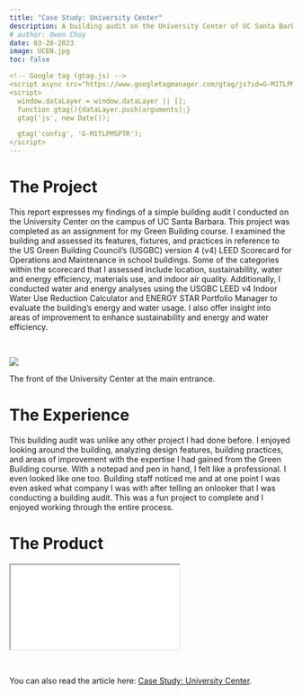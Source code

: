 ```yaml
---
title: "Case Study: University Center"
description: A building audit on the University Center of UC Santa Barbara.
# author: Owen Choy
date: 03-20-2023
image: UCEN.jpg
toc: false

<!-- Google tag (gtag.js) -->
<script async src="https://www.googletagmanager.com/gtag/js?id=G-M1TLPMSPTR"></script>
<script>
  window.dataLayer = window.dataLayer || [];
  function gtag(){dataLayer.push(arguments);}
  gtag('js', new Date());

  gtag('config', 'G-M1TLPMSPTR');
</script>
---
```


# [The Project]{.red-text}

This report expresses my findings of a simple building audit I conducted on the University Center on the campus of UC Santa Barbara. This project was completed as an assignment for my Green Building course. I examined the building and assessed its features, fixtures, and practices in reference to the US Green Building Council's (USGBC) version 4 (v4) LEED Scorecard for Operations and Maintenance in school buildings. Some of the categories within the scorecard that I assessed include location, sustainability, water and energy efficiency, materials use, and indoor air quality. Additionally, I conducted water and energy analyses using the USGBC LEED v4 Indoor Water Use Reduction Calculator and ENERGY STAR Portfolio Manager to evaluate the building's energy and water usage. I also offer insight into areas of improvement to enhance sustainability and energy and water efficiency. 

<br>

![](UCEN.jpg)
<p class="caption">
The front of the University Center at the main entrance.</p>


# [The Experience]{.red-text}

This building audit was unlike any other project I had done before. I enjoyed looking around the building, analyzing design features, building practices, and areas of improvement with the expertise I had gained from the Green Building course. With a notepad and pen in hand, I felt like a professional. I even looked like one too. Building staff noticed me and at one point I was even asked what company I was with after telling an onlooker that I was conducting a building audit. This was a fun project to complete and I enjoyed working through the entire process. 


# [The Product]{.red-text}

<div class="resize">
<iframe src="Case Study University Center.pdf" class="iframe-style"></iframe>
</div>

<br>

You can also read the article here: [Case Study: University Center](https://owenchoy.github.io/portfolio/building%20audit/Case%20Study%20University%20Center.pdf).

